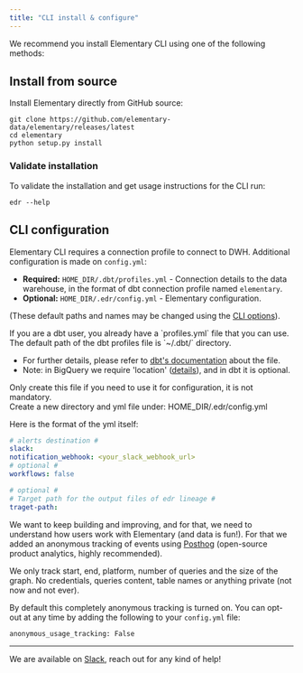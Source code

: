 ```yaml
---
title: "CLI install & configure"
---
```


We recommend you install Elementary CLI using one of the following methods:

<Snippet file="install-cli.mdx" />

## Install from source

Install Elementary directly from GitHub source:

```shell
git clone https://github.com/elementary-data/elementary/releases/latest
cd elementary
python setup.py install
```

### Validate installation

To validate the installation and get usage instructions for the CLI run:

```shell
edr --help
```

## CLI configuration

Elementary CLI requires a connection profile to connect to DWH. Additional configuration is made on `config.yml`:

- **Required:** `HOME_DIR/.dbt/profiles.yml` - Connection details to the data warehouse, in the format of dbt connection profile named `elementary`.
- **Optional:** `HOME_DIR/.edr/config.yml` - Elementary configuration.

(These default paths and names may be changed using the [CLI options](/understand-elementary/cli-commands#cli-advanced-options)).

<Accordion title="How to create 'profiles.yml'?">
  <Snippet file="add-connection-profile.mdx" />
</Accordion>

<Accordion title="dbt-core user? You already have profiles.yml">
If you are a dbt user, you already have a `profiles.yml` file that you can use. The default path of the dbt profiles file is `~/.dbt/` directory.

- For further details, please refer to [dbt's documentation](https://docs.getdbt.com/reference/profiles.yml) about the file.
- Note: in BigQuery we require 'location' ([details](https://cloud.google.com/bigquery/docs/locations)), and in dbt it is optional.

</Accordion>

<Snippet file="faq/question-connection-profile.mdx" />
<Snippet file="faq/question-profile-permissions.mdx" />

<Accordion title="How to create 'config.yml'?">

Only create this file if you need to use it for configuration, it is not mandatory.  
Create a new directory and yml file under: HOME_DIR/.edr/config.yml

Here is the format of the yml itself:

```yml config.yml
# alerts destination #
slack:
notification_webhook: <your_slack_webhook_url>
# optional #
workflows: false

# optional #
# Target path for the output files of edr lineage #
traget-path:
```

</Accordion>

<Accordion title="Anonymous tracking">

We want to keep building and improving, and for that, we need to understand how users work with Elementary (and data is fun!). For that we added an anonymous tracking of events using [Posthog](https://posthog.com/) (open-source product analytics, highly recommended).

We only track start, end, platform, number of queries and the size of the graph. No credentials, queries content, table names or anything private (not now and not ever).

By default this completely anonymous tracking is turned on. You can opt-out at any time by adding the following to your `config.yml` file:

```shell
anonymous_usage_tracking: False
```

</Accordion>

---

<Accordion title="Have a question?">

We are available on [Slack](https://join.slack.com/t/elementary-community/shared_invite/zt-uehfrq2f-zXeVTtXrjYRbdE_V6xq4Rg), reach out for any kind of help!

</Accordion>
